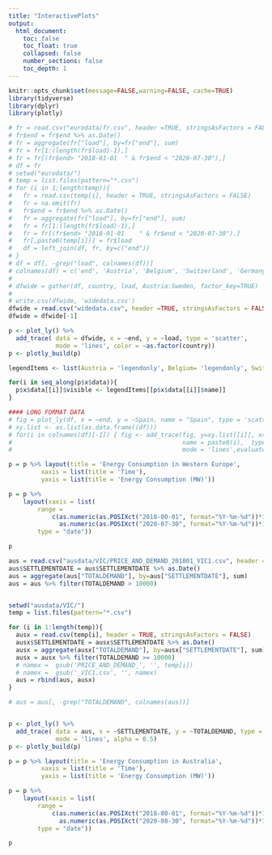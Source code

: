 ```yaml
---
title: "InteractivePlots"
output:
  html_document:
    toc: false
    toc_float: true
    collapsed: false
    number_sections: false
    toc_depth: 1
---
```



```r
knitr::opts_chunk$set(message=FALSE,warning=FALSE, cache=TRUE)
library(tidyverse)
library(dplyr)
library(plotly)
```


```r

# fr = read.csv("eurodata/fr.csv", header =TRUE, stringsAsFactors = FALSE)
# fr$end = fr$end %>% as.Date()
# fr = aggregate(fr["load"], by=fr["end"], sum)
# fr = fr[1:(length(fr$load)-1),]
# fr = fr[(fr$end> "2018-01-01	" & fr$end < "2020-07-30"),]
# df = fr
# setwd("eurodata/")
# temp = list.files(pattern="*.csv")
# for (i in 1:length(temp)){
#   fr = read.csv(temp[i], header = TRUE, stringsAsFactors = FALSE)
#   fr = na.omit(fr)
#   fr$end = fr$end %>% as.Date()
#   fr = aggregate(fr["load"], by=fr["end"], sum)
#   fr = fr[1:(length(fr$load)-1),]
#   fr = fr[(fr$end> "2018-01-01	" & fr$end < "2020-07-30"),]
#   fr[,paste0(temp[i])] = fr$load
#   df = left_join(df, fr, by=c("end"))
# }
# df = df[, -grep("load", colnames(df))]
# colnames(df) = c('end', 'Austria', 'Belgium', 'Switzerland', 'Germany', 'Denmark', 'Spain', 'France', 'UK', 'Ireland', 'Italy', 'Luxembourg', 'Netherlands', 'Norway', 'Portugal','Sweden')
# 
# dfwide = gather(df, country, load, Austria:Sweden, factor_key=TRUE)
# 
# write.csv(dfwide, 'widedata.csv')
dfwide = read.csv("widedata.csv", header =TRUE, stringsAsFactors = FALSE)
dfwide = dfwide[-1]
```


```r

p <- plot_ly() %>%
  add_trace( data = dfwide, x = ~end, y = ~load, type = 'scatter',
             mode = 'lines', color = ~as.factor(country))
p <- plotly_build(p)

legendItems <- list(Austria = 'legendonly', Belgium= 'legendonly', Switzerland= 'legendonly', Germany= 'legendonly', Denmark= 'legendonly', Spain= 'legendonly', France= TRUE, UK= 'legendonly', Ireland= 'legendonly', Italy= TRUE, Luxembourg= 'legendonly', Netherlands= 'legendonly', Norway= 'legendonly', Portugal= 'legendonly', Sweden= 'legendonly')

for(i in seq_along(p$x$data)){
  p$x$data[[i]]$visible <- legendItems[[p$x$data[[i]]$name]]
}

#### LONG FORMAT DATA
# fig = plot_ly(df, x = ~end, y = ~Spain, name = "Spain", type = 'scatter', mode = 'lines', colors = "red")
# xy.list <- as.list(as.data.frame((df)))
# for(i in colnames(df)[-1]) { fig <- add_trace(fig, y=xy.list[[i]], x=xy.list[['end']],
#                                               name = paste0(i),  type = 'scatter',
#                                               mode = 'lines',evaluate = TRUE) }

p = p %>% layout(title = 'Energy Consumption in Western Europe',
         xaxis = list(title = 'Time'),
         yaxis = list(title = 'Energy Consumption (MW)'))

p = p %>%
    layout(xaxis = list(
        range =
            c(as.numeric(as.POSIXct("2018-00-01", format="%Y-%m-%d"))*1000,
              as.numeric(as.POSIXct("2020-07-30", format="%Y-%m-%d"))*1000),
        type = "date"))

p
```







```r

aus = read.csv("ausdata/VIC/PRICE_AND_DEMAND_201801_VIC1.csv", header =TRUE, stringsAsFactors = FALSE)
aus$SETTLEMENTDATE = aus$SETTLEMENTDATE %>% as.Date()
aus = aggregate(aus["TOTALDEMAND"], by=aus["SETTLEMENTDATE"], sum)
aus = aus %>% filter(TOTALDEMAND > 10000)


setwd("ausdata/VIC/")
temp = list.files(pattern="*.csv")

for (i in 1:length(temp)){
  ausx = read.csv(temp[i], header = TRUE, stringsAsFactors = FALSE)
  ausx$SETTLEMENTDATE = ausx$SETTLEMENTDATE %>% as.Date()
  ausx = aggregate(ausx["TOTALDEMAND"], by=ausx["SETTLEMENTDATE"], sum)
  ausx = ausx %>% filter(TOTALDEMAND >= 10000)
  # namex =  gsub('PRICE_AND_DEMAND_', '', temp[i])
  # namex =  gsub('_VIC1.csv', '', namex)
  aus = rbind(aus, ausx)
}

# aus = aus[, -grep("TOTALDEMAND", colnames(aus))]


p <- plot_ly() %>%
  add_trace( data = aus, x = ~SETTLEMENTDATE, y = ~TOTALDEMAND, type = 'scatter', 
             mode = 'lines', alpha = 0.5)
p <- plotly_build(p)

p = p %>% layout(title = 'Energy Consumption in Australia',
         xaxis = list(title = 'Time'),
         yaxis = list(title = 'Energy Consumption (MW)'))

p = p %>%
    layout(xaxis = list(
        range = 
            c(as.numeric(as.POSIXct("2018-00-01", format="%Y-%m-%d"))*1000,
              as.numeric(as.POSIXct("2020-08-30", format="%Y-%m-%d"))*1000),
        type = "date"))

p

```